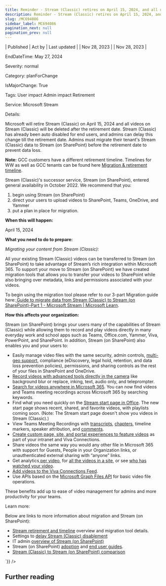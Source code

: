 ```yaml
---
title: Reminder - Stream (Classic) retires on April 15, 2024, and all unmigrated videos will be deleted
description: Reminder - Stream (Classic) retires on April 15, 2024, and all unmigrated videos will be deleted
slug: /MC694086
sidebar_label: MC694086
pagination_next: null
pagination_prev: null
---
```



| Published | Act by | Last updated |
| Nov 28, 2023 |  | Nov 28, 2023 |

EndDateTime: May 27, 2024

Severity: normal

Category: planForChange

IsMajorChange: True

Tags: User impact Admin impact Retirement

Service: Microsoft Stream

Details: 

<div dangerouslySetInnerHTML={{__html:`
<p>Microsoft will retire Stream (Classic) on April 15, 2024 and all videos on Stream (Classic) will be deleted after the retirement date. Stream (Classic) has already been auto disabled for end users, and admins can delay this change till the retirement date. Admins must migrate their tenant's Stream (Classic) data to Stream (on SharePoint) before the retirement date to prevent data loss.
</p><p><b>Note:</b> GCC customers have a different retirement timeline. Timelines for WW as well as GCC tenants can be found here <a href="https://aka.ms/StreamClassicRetireTimeline" target="_blank">Migration &amp; retirement timeline</a>.</p><p>Stream (Classic)'s successor service, Stream (on SharePoint), entered general availability in October 2022. We recommend that you:
</p><ol><li>begin using Stream (on SharePoint)
</li><li>direct your users to upload videos to SharePoint, Teams, OneDrive, and Yammer
</li><li>put a plan in place for migration.
</li></ol><p><b>When this will happen:</b></p><p>April 15, 2024</p><p><b>What you need to do to prepare:</b>
</p><p><i>Migrating your content from Stream (Classic):
</i></p><p>All your existing Stream (Classic) videos can be transferred to Stream (on SharePoint) to take advantage of Stream’s rich integration within Microsoft 365. To support your move to Stream (on SharePoint) we have created migration tools that allows you to transfer your videos to SharePoint while also bringing over metadata, links and permissions associated with your videos.
</p><p>To begin using the migration tool please refer to our 3-part Migration guide here:<a href="https://learn.microsoft.com/stream/streamnew/stream-migration-guide-part1" target="_blank"> Guide to migrate data from Stream (Classic) to Stream (on SharePoint)-Part 1 - Microsoft Stream | Microsoft Learn</a>.</p><p><b>How this affects your organization:</b>
</p><p>Stream (on SharePoint) brings your users many of the capabilities of Stream (Classic) while allowing them to record and play videos directly in many everyday work and school apps such as Teams, Office.com, Yammer, Viva, PowerPoint, and SharePoint. In addition, Stream (on SharePoint) also enables you and your users to:
</p><ul><li>Easily manage video files with the same security, admin controls, <a href="https://learn.microsoft.com/microsoft-365/enterprise/multi-geo-capabilities-in-onedrive-and-sharepoint-online-in-microsoft-365" target="_blank">multi-geo support</a>, compliance (eDiscovery, legal hold, retention, and data loss prevention policies), permissions, and sharing controls as the rest of your files in SharePoint and OneDrive.
</li><li><a href="https://support.microsoft.com/office/create-a-new-video-recording-e98d8791-2b82-4dc7-889a-959724e3cbad" target="_blank">Record videos with advanced tools directly in the camera</a> like background blur or replace, inking, text, audio only, and teleprompter.
</li><li><a href="https://learn.microsoft.com/microsoftsearch/overview-microsoft-search" target="_blank">Search for videos anywhere in Microsoft 365</a>. You can now find videos and Teams meeting recordings across Microsoft 365 by searching keywords.
</li><li>Find what you need quickly on the <a href="https://learn.microsoft.com/stream/streamnew/start" target="_blank">Stream start page in Office</a>. The new start page shows recent, shared, and favorite videos, with playlists coming soon. (Note: The Stream start page doesn't show you videos in Stream (Classic).)
</li><li>View Teams Meeting Recordings with <a href="https://support.microsoft.com/office/view-edit-and-manage-video-transcripts-and-captions-3cb9acb6-05b2-4f59-a50d-7df61123aa20" target="_blank">transcripts</a>, <a href="https://support.microsoft.com/office/using-manual-chapters-with-videos-on-stream-on-sharepoint-8bbf61eb-c00b-42b5-a514-cce2e45eb6ea" target="_blank">chapters</a>, timeline markers, speaker attribution, and <a href="https://support.microsoft.com/office/add-comments-to-a-video-ebd08959-63c6-487c-91e4-36f9dc1c8f7d" target="_blank">comments</a>.
</li><li><a href="https://aka.ms/StreamPortals" target="_blank">Create custom page, site, and portal experiences to feature videos</a> as part of your intranet and Viva Connections.
</li><li>Share videos the same way you would any other file in Microsoft 365 with support for Guests, People in your Organization links, or unauthenticated external sharing with “anyone” links.
</li><li>Get analytics<a href="https://learn.microsoft.com/stream/streamnew/video-analytics-viewership-retention" target="_blank"> per video</a>, for <a href="https://support.microsoft.com/office/view-usage-data-for-your-sharepoint-site-2fa8ddc2-c4b3-4268-8d26-a772dc55779e" target="_blank">all the videos in a site</a>, or see <a href="https://support.microsoft.com/office/allow-people-to-see-who-views-their-files-or-pages-ee26dde0-c30e-4eca-b1c3-38922c450967" target="_blank">who has watched your video</a>.
</li><li><a href="https://learn.microsoft.com/sharepoint/viva-connections-overview#viva-connections-feed" target="_blank">Add videos to the Viva Connections Feed</a>.
</li><li>Use APIs based on the <a href="https://learn.microsoft.com/graph/api/resources/onedrive" target="_blank">Microsoft Graph Files API</a> for basic video file operations.
</li></ul><p>These benefits add up to ease of video management for admins and more productivity for your teams.
</p><p>Learn more:</p><p>Below are links to more information about migration and Stream (on SharePoint):
</p><ul><li><a href="https://aka.ms/StreamMigration" target="_blank">Stream retirement and timeline</a> overview and migration tool details.
</li><li>Settings to <a href="https://learn.microsoft.com/stream/streamnew/migration-settings#save-videos-to-stream-on-sharepoint" target="_blank">delay Stream (Classic) disablement</a>
</li><li>IT admin <a href="https://aka.ms/NewStream" target="_blank">overview of Stream (on SharePoint)</a>
</li><li>Stream (on SharePoint) <a href="https://aka.ms/StreamAdoption" target="_blank">adoption</a> and <a href="https://aka.ms/StreamUserGuide" target="_blank">end user guides</a>.
</li><li><a href="https://aka.ms/StreamClassicToSPFeatureList" target="_blank">Stream (Classic) to Stream (on SharePoint) comparison</a>
</li></ul>
`}} />

## Further reading
